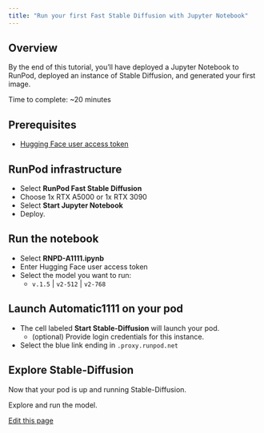 ```yaml
---
title: "Run your first Fast Stable Diffusion with Jupyter Notebook"
---
```


## Overview[​](#overview "Direct link to Overview")

By the end of this tutorial, you’ll have deployed a Jupyter Notebook to RunPod, deployed an instance of Stable Diffusion, and generated your first image.

Time to complete: \~20 minutes

## Prerequisites[​](#prerequisites "Direct link to Prerequisites")

* [Hugging Face user access token](https://huggingface.co/docs/hub/security-tokens)

## RunPod infrastructure[​](#runpod-infrastructure "Direct link to RunPod infrastructure")

* Select **RunPod Fast Stable Diffusion**
* Choose 1x RTX A5000 or 1x RTX 3090
* Select **Start Jupyter Notebook**
* Deploy.

## Run the notebook[​](#run-the-notebook "Direct link to Run the notebook")

* Select **RNPD-A1111.ipynb**
* Enter Hugging Face user access token
* Select the model you want to run:
  * `v.1.5` | `v2-512` | `v2-768`

## Launch Automatic1111 on your pod[​](#launch-automatic1111-on-your-pod "Direct link to Launch Automatic1111 on your pod")

* The cell labeled **Start Stable-Diffusion** will launch your pod.
  * (optional) Provide login credentials for this instance.
* Select the blue link ending in `.proxy.runpod.net`

## Explore Stable-Diffusion[​](#explore-stable-diffusion "Direct link to Explore Stable-Diffusion")

Now that your pod is up and running Stable-Diffusion.

Explore and run the model.

[Edit this page](https://github.com/runpod/docs/blob/main/docs/tutorials/pods/run-your-first.md)
